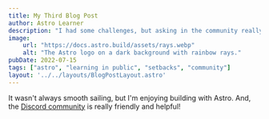 ```yaml
---
title: My Third Blog Post
author: Astro Learner
description: "I had some challenges, but asking in the community really helped!"
image:
    url: "https://docs.astro.build/assets/rays.webp"
    alt: "The Astro logo on a dark background with rainbow rays."
pubDate: 2022-07-15
tags: ["astro", "learning in public", "setbacks", "community"]
layout: '../../layouts/BlogPostLayout.astro'
---
```

It wasn't always smooth sailing, but I'm enjoying building with Astro. And, the [Discord community](https://astro.build/chat) is really friendly and helpful!